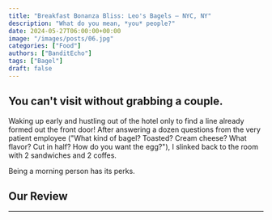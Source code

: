 ```yaml
---
title: "Breakfast Bonanza Bliss: Leo's Bagels — NYC, NY"
description: "What do you mean, *you* people?"
date: 2024-05-27T06:00:00+00:00
image: "/images/posts/06.jpg"
categories: ["Food"]
authors: ["BanditEcho"]
tags: ["Bagel"]
draft: false
---
```



<h2 class="h3 leading-tight">You can't visit without grabbing a couple.</h2>

Waking up early and hustling out of the hotel only to find a line already formed out the front door! After answering a dozen questions from the very patient employee ("What kind of bagel? Toasted? Cream cheese? What flavor? Cut in half? How do you want the egg?"), I slinked back to the room with 2 sandwiches and 2 coffes. 

Being a morning person has its perks.

<h2 class="h3">Our Review</h2>
<hr />

<Review
  tagline="Hands down, a great cure for a soju-induced hangover."
  description="I have dreams about that Scottish salmon sandwich. The cream cheese, the chewy bagel, the smokiness. Orange like the morning before a storm at sea."
  reviewer="BanditEcho"
  score="6.5"
/>
